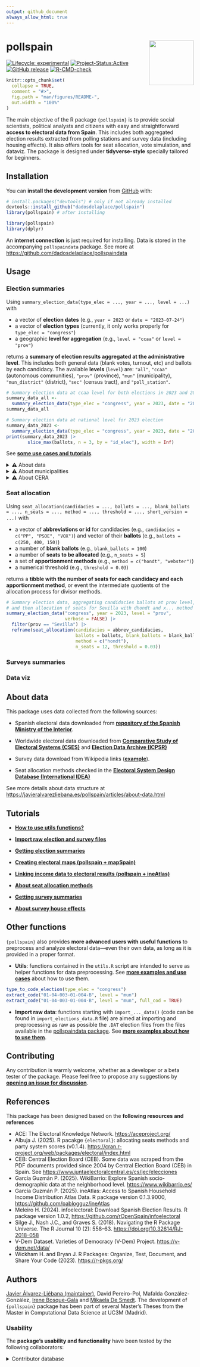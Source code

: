 ```yaml
---
output: github_document
always_allow_html: true
---
```


<!-- README.md is generated from README.Rmd. Please edit that file -->


# pollspain <img src="man/figures/pollspain_sticker.png" align="right" width="120"/>


<!-- badges: start -->
[![Lifecycle: experimental](https://img.shields.io/badge/lifecycle-experimental-orange.svg)](https://lifecycle.r-lib.org/articles/stages.html#experimental)
[![Project-Status:Active](https://www.repostatus.org/badges/latest/active.svg)](https://www.repostatus.org/#active)
[![GitHub release](https://img.shields.io/github/v/release/dadosdelaplace/pollspain)](https://github.com/dadosdelaplace/pollspain/releases)
[![R-CMD-check](https://github.com/dadosdelaplace/pollspain/actions/workflows/R-CMD-check.yaml/badge.svg)](https://github.com/dadosdelaplace/pollspain/actions/workflows/R-CMD-check.yaml)
<!-- badges: end -->

```r
knitr::opts_chunk$set(
  collapse = TRUE,
  comment = "#>",
  fig.path = "man/figures/README-",
  out.width = "100%"
)
```

The main objective of the R package `{pollspain}` is to provide social scientists, political analysts and citizens with easy and straightforward [**access to electoral data from Spain**]{.hl}. This includes both aggregated election results extracted from polling stations and survey data (including housing effects). It also offers tools for seat allocation, vote simulation, and dataviz. The package is designed under [**tidyverse-style**]{.hl} specially tailored for beginners.

## Installation

You can [**install the development version**]{.hl} from [GitHub](https://github.com/) with:

```r
# install.packages("devtools") # only if not already installed
devtools::install_github("dadosdelaplace/pollspain")
library(pollspain) # after installing
```


```r
library(pollspain)
library(dplyr)
```

An **internet connection** is just required for installing. Data is stored in the accompanying `pollspaindata` package. See more at <https://github.com/dadosdelaplace/pollspaindata>

## Usage

### Election summaries

Using `summary_election_data(type_elec = ..., year = ..., level = ...)` with

* a vector of **election dates** (e.g., `year = 2023` or `date = "2023-07-24"`)
* a vector of **election types** (currently, it only works properly for `type_elec = "congress"`)
* a geographic **level for aggregation** (e.g., `level = "ccaa"` or `level = "prov"`)

returns a [**summary of election results aggregated at the administrative level**]{.hl}. This includes both general data (blank votes, turnout, etc) and ballots by each candidacy. The available [**levels**]{.hl} (`level`) are: `"all"`, `"ccaa"` (autonomous communities), `"prov"` (province), `"mun"` (municipality), `"mun_district"` (district), `"sec"` (census tract), and `"poll_station"`.

```r
# Summary election data at ccaa level for both elections in 2023 and 2016
summary_data_all <-
  summary_election_data(type_elec = "congress", year = 2023, date = "2016-06-26")
summary_data_all
```

```r
# Summary election data at national level for 2023 election
summary_data_2023 <-
  summary_election_data(type_elec = "congress", year = 2023, date = "2016-06-26")
print(summary_data_2023 |>
        slice_max(ballots, n = 3, by = "id_elec"), width = Inf)
```


See [**some use cases and tutorials**](https://javieralvarezliebana.es/pollspain/#tutorials).

<details>
<summary>⚠️ About data</summary>

Details about data can be found in <https://javieralvarezliebana.es/pollspain/articles/about-data.html>. It is important to note that in some polling stations, the [**data from the Ministry of the Interior is corrupted or inconsistent**]{.hl}, as the vote counts by party do not match the total vote counts per polling station when aggregated. In such cases, the data has been manually summarized using the disaggregated results by polling station and party. The [**files from the 2015 general election are particularly problematic**]{.hl}, as they sometimes include CERA votes linked to party id's for which no further information is available in the Ministry’s own files. The authors of the package have contacted the Ministry to report these issues but have not received any response.

</details>

<details>
<summary>⚠️ About municipalities</summary>

The [**municipality data (names and codes) were extracted from the version published by the National Statistics Institute (INE)**]{.hl} on February 6, 2025**. Over the years, various municipal mergers have taken place in Spain, which means that not all elections feature the same set of municipalities or the same identifying codes. In order to unify and standardize the results provided to users, all output tables refer to the most recent municipality recoding by the Spanish National Statistics Institute (INE). The helper function `recod_mun()` transparently returns the updated code based on that recoding, reassigning codes for merged municipalities accordingly.

Data extracted from <https://www.ine.es/daco/daco42/codmun/codmun20/20codmun.xlsx>. 
</details>


<details>
<summary>⚠️ About CERA</summary>

According to the National Statistics Institute (INE) «the electoral roll contains the registration of those who meet the requirements to be voters and are not definitively or temporarily deprived of the right to vote. The electoral roll is composed of:

* The electoral roll of Spanish citizens residing in Spain (CER).
* The electoral roll of Spanish citizens residing abroad (CERA).

The electoral roll of residents in Spain who are nationals of countries with Agreements for municipal elections (CERE Agreements), and the electoral roll of citizens of the European Union residing in Spain for municipal and European Parliament elections (CERE EU)».

[**CERA-related data is provided at the provincial constituency level**]{.hl}. These votes are aggregated with the rest when `level = "all"`, `level = "ccaa"`, or `level = "prov"`. At any lower level of aggregation, 52 additional rows—one for each province—are included (for example, when aggregating data at the municipal level, the result includes as many rows as there are municipalities plus 52 «CERA municipalities»).


</details>



### Seat allocation

Using `seat_allocation(candidacies = ..., ballots = ..., blank_ballots = ..., n_seats = ..., method = ..., threshold = ..., short_version = ...)` with

* a vector of **abbreviations or id** for candidacies (e.g., `candidacies = c("PP", "PSOE", "VOX")`) and vector of their **ballots** (e.g., `ballots = c(250, 400, 150)`)
* a number of **blank ballots** (e.g., `blank_ballots = 100`)
* a number of **seats to be allocated** (e.g., `n_seats = 5`)
* a set of **apportionment methods** (e.g., `method = c("hondt", "webster")`)
* a numerical threshold (e.g., `threshold = 0.03`)

returns a [**tibble with the number of seats for each candidacy and each apportionment method**]{.hl}, or event the intermediate quotients of the allocation process for divisor methods.

```r
# Summary election data, aggregating candidacies ballots at prov level,
# and then allocation of seats for Sevilla with dhondt and x... method
summary_election_data("congress", year = 2023, level = "prov",
                      verbose = FALSE) |> 
  filter(prov == "Sevilla") |> 
  reframe(seat_allocation(candidacies = abbrev_candidacies,
                          ballots = ballots, blank_ballots = blank_ballots,
                          method = c("hondt"),
                          n_seats = 12, threshold = 0.03))
```


### Surveys summaries


### Data viz

<!--
* barras ordenadas a más a menos (con colores)
* ggparlament
* encuestas + promedio
* barras con resultados + encuestas encima
* barras con % de voto vs %escaños?
* mapa
* ¿algún lollipop para mostrar housing efects? con flechas y eso.
-->

## About data

This package uses data collected from the following sources:

* Spanish electoral data downloaded from [**repository of the Spanish Ministry of the Interior**](https://infoelectoral.interior.gob.es/es/elecciones-celebradas/area-de-descargas/).

* Worldwide electoral data downloaded from [**Comparative Study of Electoral Systems (CSES)**](https://cses.org/data-download/) and [**Election Data Archive (ICPSR)**](https://electiondataarchive.org/)

* Survey data download from Wikipedia links ([**example**](https://en.wikipedia.org/wiki/Opinion_polling_for_the_2023_Spanish_general_election)).

* Seat allocation methods checked in the [**Electoral System Design Database (International IDEA)**](https://www.idea.int/data-tools/data/electoral-system-design)

See more details about data structure at <https://javieralvarezliebana.es/pollspain/articles/about-data.html>


## Tutorials

* [**How to use utils functions?**](https://javieralvarezliebana.es/pollspain/articles/utils.html)

* [**Import raw election and survey files**](...)

* [**Getting election summaries**](...)

* [**Creating electoral maps (pollspain + mapSpain)**](...)

* [**Linking income data to electoral results (pollspain + ineAtlas)**](...)

* [**About seat allocation methods**](...)

* [**Getting survey summaries**](...)

* [**About survey house effects**](...)

## Other functions

`{pollspain}` also provides [**more advanced users with useful functions**]{.hl} to preprocess and analyze electoral data—even their own data, as long as it is provided in a proper format.

* [**Utils**]{.hl}: functions contained in the `utils.R` script are intended to serve as helper functions for data preprocessing. See [**more examples and use cases**](https://javieralvarezliebana.es/pollspain/articles/utils.html) about how to use them.

```r
type_to_code_election(type_elec = "congress")
extract_code("01-04-003-01-004-B", level = "mun")
extract_code("01-04-003-01-004-B", level = "mun", full_cod = TRUE)
```

* [**Import raw data**]{.hl}: functions starting with `import_..._data()` (code can be found in `import_elections_data.R` file) are aimed at importing and preprocessing as raw as possible the `.DAT` election files from the files available in the [pollspaindata package](https://github.com/dadosdelaplace/pollspaindata). See [**more examples about how to use them**](...).


## Contributing

Any contribution is warmly welcome, whether as a developer or a beta tester of the package. Please feel free to propose any suggestions by [**opening an issue for discussion**](https://github.com/dadosdelaplace/pollspain/issues).

## References

This package has been designed based on the [**following resources and references**]{.hl}

* ACE: The Electoral Knowledge Network. <https://aceproject.org/>
* Albuja J. (2025). R pacakge `{electoral}`: allocating seats methods and party system scores (v0.1.4). <https://cran.r-project.org/web/packages/electoral/index.html>
* CEB: Central Election Board (CEB). Some data was scraped from the PDF documents provided since 2004 by Central Election Board (CEB) in Spain. See
<https://www.juntaelectoralcentral.es/cs/jec/elecciones>
* García Guzmán P. (2025). WikiBarrio: Explore Spanish socio-demographic data at the neighborhood level. <https://www.wikibarrio.es/>
* García Guzmán P. (2025). ineAtlas: Access to Spanish Household Income Distribution Atlas Data. R package version 0.1.3.9000, <https://github.com/pablogguz/ineAtlas>
* Meleiro H. (2024). infoelectoral: Download Spanish Election Results. R package version 1.0.2, <https://github.com/rOpenSpain/infoelectoral>
* Silge J., Nash J.C., and Graves S. (2018). Navigating the R Package Universe. The R Journal 10 (2): 558–63. <https://doi.org/10.32614/RJ-2018-058>
* V-Dem Dataset. Varieties of Democracy (V-Dem) Project. <https://v-dem.net/data/>
* Wickham H. and Bryan J. R Packages: Organize, Test, Document, and Share Your Code (2023). <https://r-pkgs.org/>


## Authors

[Javier Álvarez-Liébana (maintainer)](https://javieralvarezliebana.es), David Pereiro-Pol, Mafalda González-González, [Irene Bosque-Gala](https://es.linkedin.com/in/irene-bosque-gala-701271293) and [Mikaela De Smedt](https://www.linkedin.com/in/mikaela-de-smedt-11179020a/?locale=en_US). The development of `{pollspain}` package has been part of several Master's Theses from the Master in Computational Data Science at UC3M (Madrid).

### Usability

The **package’s usability and functionality** have been tested by the following collaborators: 

<details>
<summary>Contributor database</summary>


| Contributor | R knowledge | Political science knowledge | Usability score | Functionality score |
|---------|------|------------|------------|------------|
| ... | 9 | 9 | ... | ... |
| ... | 9 | 2 | ... | ... |
| ... | 5 | 9 | ... | ... |
| ... | 6 | 7 | ... | ... |
| ... | 2 | 3 | ... | ... |
| ... | 6 | 1 | ... | ... |
| ... | 10 | 7 | ... | ... |
| ... | 2 | 8 | ... | ... |
| ... | 5 | 5 | ... | ... |
| ... | 10 | 3 | ... | ... |
| ... | 3 | 9 | ... | ... |
| ... | 9 | 5 | ... | ... |

</details>

